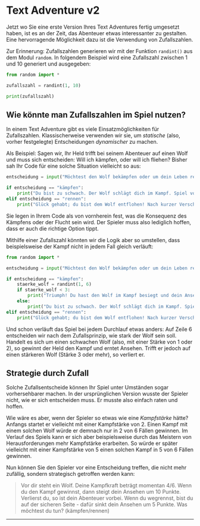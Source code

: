 # Text Adventure v2
Jetzt wo Sie eine erste Version Ihres Text Adventures fertig umgesetzt haben, ist es an der Zeit, das Abenteuer etwas interessanter zu gestalten. Eine hervorragende Möglichkeit dazu ist die Verwendung von Zufallszahlen.

Zur Erinnerung: Zufallszahlen generieren wir mit der Funktion `randint()` aus dem Modul `random`. In folgendem Beispiel wird eine Zufallszahl zwischen $1$ und $10$ generiert und ausgegeben:

```python showLineNumbers
from random import *

zufallszahl = randint(1, 10)

print(zufallszahl)
```

## Wie könnte man Zufallszahlen im Spiel nutzen?
In einem Text Adventure gibt es viele Einsatzmöglichkeiten für Zufallszahlen. Klassischerweise verwenden wir sie, um _statische_ (also, vorher festgelegte) Entscheidungen _dynamischer_ zu machen.

Als Beispiel: Sagen wir, Ihr Held trifft bei seinem Abenteuer auf einen Wolf und muss sich entscheiden: Will ich kämpfen, oder will ich fliehen? Bisher sah Ihr Code für eine solche Situation vielleicht so aus:

```python showLineNumbers
entscheidung = input("Möchtest den Wolf bekämpfen oder um dein Leben rennen? (kämpfen/rennen): ")

if entscheidung == "kämpfen":
    print("Du bist zu schwach. Der Wolf schlägt dich im Kampf. Spiel vorbei!")
elif entscheidung == "rennen":
    print("Glück gehabt; du bist dem Wolf entflohen! Nach kurzer Verschnaufpause setzt du dein Abenteuer fort.")
```

Sie legen in Ihrem Code als von vornherein fest, was die Konsequenz des Kämpfens oder der Flucht sein wird. Der Spieler muss also lediglich hoffen, dass er auch die richtige Option tippt.

Mithilfe einer Zufallszahl könnten wir die Logik aber so umstellen, dass beispielsweise der Kampf nicht in jedem Fall gleich verläuft:

```python showLineNumbers
from random import *

entscheidung = input("Möchtest den Wolf bekämpfen oder um dein Leben rennen? (kämpfen/rennen): ")

if entscheidung == "kämpfen":
    staerke_wolf = randint(1, 6)
    if staerke_wolf < 3:
        print("Triumph! Du hast den Wolf im Kampf besiegt und dein Ansehen um 10 Punkte gesteigert.")
    else:
        print("Du bist zu schwach. Der Wolf schlägt dich im Kampf. Spiel vorbei!")
elif entscheidung == "rennen":
    print("Glück gehabt; du bist dem Wolf entflohen! Nach kurzer Verschnaufpause setzt du dein Abenteuer fort.")
```

Und schon verläuft das Spiel bei jedem Durchlauf etwas anders: Auf Zeile 6 entscheiden wir nach dem Zufallsprinzip, wie stark der Wolf sein soll. Handelt es sich um einen schwachen Wolf (also, mit einer Stärke von $1$ oder $2$), so gewinnt der Held den Kampf und erntet Ansehen. Trifft er jedoch auf einen stärkeren Wolf (Stärke $3$ oder mehr), so verliert er.

## Strategie durch Zufall
Solche Zufallsentscheide können Ihr Spiel unter Umständen sogar vorhersehbarer machen. In der ursprünglichen Version wusste der Spieler nicht, wie er sich entscheiden muss. Er musste also einfach raten und hoffen.

Wie wäre es aber, wenn der Spieler so etwas wie eine _Kampfstärke_ hätte? Anfangs startet er vielleicht mit einer Kampfstärke von $2$. Einen Kampf mit einem solchen Wolf würde er demnach nur in $2$ von $6$ Fällen gewinnen. Im Verlauf des Spiels kann er sich aber beispielsweise durch das Meistern von Herausforderungen mehr Kampfstärke erarbeiten. So würde er später vielleicht mit einer Kampfstärke von $5$ einen solchen Kampf in $5$ von $6$ Fällen gewinnen.

Nun können Sie den Spieler vor eine Entscheidung treffen, die nicht mehr zufällig, sondern strategisch getroffen werden kann:

> Vor dir steht ein Wolf. Deine Kampfkraft beträgt momentan 4/6. Wenn du den Kampf gewinnst, dann steigt dein Ansehen um 10 Punkte. Verlierst du, so ist dein Abenteuer vorbei. Wenn du wegrennst, bist du auf der sicheren Seite - dafür sinkt dein Ansehen um 5 Punkte. Was möchtest du tun? (kämpfen/rennen)

---
